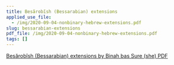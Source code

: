 ```yaml
---
title: Besărobĭsh (Bessarabian) extensions
applied_use_file:
  - /img/2020-09-04-nonbinary-hebrew-extensions.pdf
slug: bessarabian-extensions
pdf_file: /img/2020-09-04-nonbinary-hebrew-extensions.pdf
tags: []
---
```

[Besărobĭsh (Bessarabian) extensions by Binah bas Sure (she) PDF](/img/2020-09-04-nonbinary-hebrew-extensions.pdf)

<PdfViewer frontMatter={frontMatter} />
